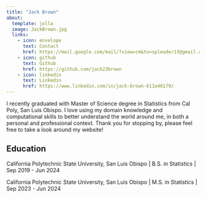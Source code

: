 ```yaml
---
title: "Jack Brown"
about:
  template: jolla
  image: JackBrown.jpg
  links:
    - icon: envelope
      text: Contact
      href: https://mail.google.com/mail/?view=cm&to=spleader13@gmail.com
    - icon: github
      text: Github
      href: https://github.com/jack23brown
    - icon: linkedin
      text: Linkedin
      href: https://www.linkedin.com/in/jack-brown-611a46179/
---
```


I recently graduated with Master of Science degree in Statistics from Cal Poly, San Luis Obispo. I love using my domain knowledge and computational skills to better understand the world around me, in both a personal and professional context. Thank you for stopping by, please feel free to take a look around my website!

## Education

California Polytechnic State University, San Luis Obispo \| B.S. in Statistics \| Sep 2019 - Jun 2024

California Polytechnic State University, San Luis Obispo \| M.S. in Statistics \| Sep 2023 - Jun 2024
